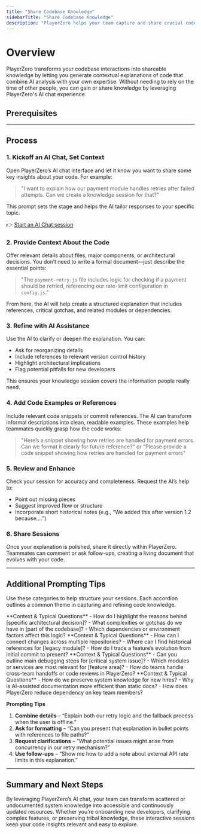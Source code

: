 ```yaml
---
title: "Share Codebase Knowledge"
sidebarTitle: "Share Codebase Knowledge"
description: "PlayerZero helps your team capture and share crucial code insights by combining AI analysis with your own expertise."
---
```



# Overview

PlayerZero transforms your codebase interactions into shareable knowledge by letting you generate contextual explanations of code that combine AI analysis with your own expertise. Without needing to rely on the time of other people, you can gain or share knowledge by leveraging PlayerZero's AI chat experience. 

## Prerequisites

<SourceControlManagement/>

---

## Process

### 1. Kickoff an AI Chat, Set Context
Open PlayerZero’s AI chat interface and let it know you want to share some key insights about your code. For example:

> "I want to explain how our payment module handles retries after failed attempts. Can we create a knowledge session for that?"

This prompt sets the stage and helps the AI tailor responses to your specific topic.

👉 [Start an AI Chat session](https://app.playerzero.ai/chat)

### 2. Provide Context About the Code  
Offer relevant details about files, major components, or architectural decisions. You don’t need to write a formal document—just describe the essential points:

> "The `payment-retry.js` file includes logic for checking if a payment should be retried, referencing our rate-limit configuration in `config.js`."

From here, the AI will help create a structured explanation that includes references, critical gotchas, and related modules or dependencies.

### 3. Refine with AI Assistance 
Use the AI to clarify or deepen the explanation. You can:
- Ask for reorganizing details
- Include references to relevant version control history
- Highlight architectural implications
- Flag potential pitfalls for new developers

This ensures your knowledge session covers the information people really need.

### 4. Add Code Examples or References
Include relevant code snippets or commit references. The AI can transform informal descriptions into clean, readable examples. These examples help teammates quickly grasp how the code works:

> "Here’s a snippet showing how retries are handled for payment errors. Can we format it clearly for future reference?" or "Please provide a code snippet showing how retries are handled for payment errors"

### 5. **Review and Enhance**  
Check your session for accuracy and completeness. Request the AI’s help to:
- Point out missing pieces
- Suggest improved flow or structure
- Incorporate short historical notes (e.g., “We added this after version 1.2 because….”)

### 6. **Share Sessions**  
Once your explanation is polished, share it directly within PlayerZero. Teammates can comment or ask follow-ups, creating a living document that evolves with your code.

---

## Additional Prompting Tips

Use these categories to help structure your sessions. Each accordion outlines a common theme in capturing and refining code knowledge.

<AccordionGroup>

  <Accordion title="Capture Tribal Knowledge">
    **Context & Typical Questions**  
    - How do I highlight the reasons behind [specific architectural decision]?  
    - What complexities or gotchas do we have in [part of the codebase]?  
    - Which dependencies or environment factors affect this logic?
  </Accordion>

  <Accordion title="Interactive System Understanding">
    **Context & Typical Questions**  
    - How can I connect changes across multiple repositories?  
    - Where can I find historical references for [legacy module]?  
    - How do I trace a feature’s evolution from initial commit to present?
  </Accordion>

  <Accordion title="Key Use Cases">
    **Context & Typical Questions**  
    - Can you outline main debugging steps for [critical system issue]?  
    - Which modules or services are most relevant for [feature area]?  
    - How do teams handle cross-team handoffs or code reviews in PlayerZero?
  </Accordion>

  <Accordion title="Advantages">
    **Context & Typical Questions**  
    - How do we preserve system knowledge for new hires?  
    - Why is AI-assisted documentation more efficient than static docs?  
    - How does PlayerZero reduce dependency on key team members?
  </Accordion>

</AccordionGroup>

**Prompting Tips**

1. **Combine details** – “Explain both our retry logic and the fallback process when the user is offline.”  
2. **Ask for formatting** – “Can you present that explanation in bullet points with references to file paths?”  
3. **Request clarifications** – “What potential issues might arise from concurrency in our retry mechanism?”  
4. **Use follow-ups** – “Show me how to add a note about external API rate limits in this explanation.”

---

## Summary and Next Steps

By leveraging PlayerZero’s AI chat, your team can transform scattered or undocumented system knowledge into accessible and continuously updated resources. Whether you’re onboarding new developers, clarifying complex features, or preserving tribal knowledge, these interactive sessions keep your code insights relevant and easy to explore.